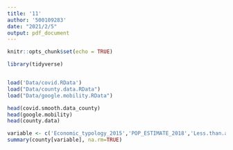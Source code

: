 ---
title: '11'
author: '500109283'
date: "2021/2/5"
output: pdf_document
---

```{r setup, include=FALSE}
knitr::opts_chunk$set(echo = TRUE)
```

```{r load data}

library(tidyverse)


load('Data/covid.RData')
load("Data/county.data.RData")
load("Data/google.mobility.RData")

head(covid.smooth.data_county)
head(google.mobility)
head(county.data)

variable <- c('Economic_typology_2015','POP_ESTIMATE_2018','Less.than.a.high.school.diploma.2014.18','High.school.diploma.only.2014.18','POVALL_2018','Unemployment_rate_2018','Density.per.square.mile.of.land.area...Population')
summary(county[variable], na.rm=TRUE)
```




